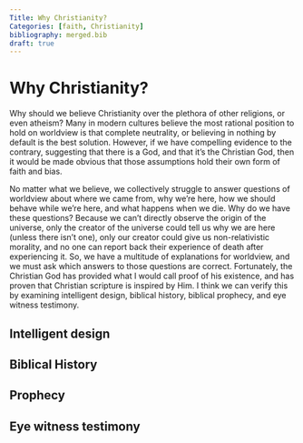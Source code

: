 ```yaml
---
Title: Why Christianity?
Categories: [faith, Christianity]
bibliography: merged.bib
draft: true
---
```


# Why Christianity?

Why should we believe Christianity over the plethora of other religions, or even atheism? Many in modern cultures believe the most rational position to hold on worldview is that complete neutrality, or believing in nothing by default is the best solution. However, if we have compelling evidence to the contrary, suggesting that there is a God, and that it's the Christian God, then it would be made obvious that those assumptions hold their own form of faith and bias.

No matter what we believe, we collectively struggle to answer questions of worldview about where we came from, why we're here, how we should behave while we're here, and what happens when we die. Why do we have these questions? Because we can't directly observe the origin of the universe, only the creator of the universe could tell us why we are here (unless there isn't one), only our creator could give us non-relativistic morality, and no one can report back their experience of death after experiencing it. So, we have a multitude of explanations for worldview, and we must ask which answers to those questions are correct. Fortunately, the Christian God has provided what I would call proof of his existence, and has proven that Christian scripture is inspired by Him. I think we can verify this by examining intelligent design, biblical history, biblical prophecy, and eye witness testimony.

## Intelligent design

## Biblical History

## Prophecy

## Eye witness testimony
